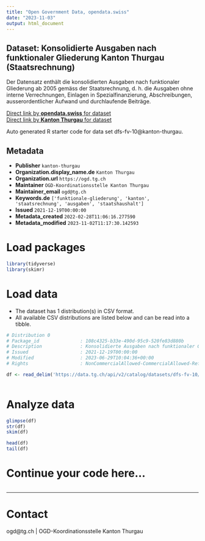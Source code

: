```yaml
---
title: "Open Government Data, opendata.swiss"
date: "2023-11-03"
output: html_document
---
```


## Dataset: Konsolidierte Ausgaben nach funktionaler Gliederung Kanton Thurgau (Staatsrechnung)

Der Datensatz enthält die konsolidierten Ausgaben nach funktionaler Gliederung ab 2005 gemäss der Staatsrechnung, d. h. die Ausgaben ohne interne Verrechnungen, Einlagen in Spezialfinanzierung, Abschreibungen, ausserordentlicher Aufwand und durchlaufende Beiträge.

[Direct link by **opendata.swiss** for dataset](https://opendata.swiss/de/dataset/konsolidierte-ausgaben-nach-funktionaler-gliederung-kanton-thurgau-staatsrechnung)<br>
[Direct link by **Kanton Thurgau** for dataset](https://data.tg.ch/explore/dataset/dfs-fv-10/)

Auto generated R starter code for data set dfs-fv-10@kanton-thurgau.

## Metadata

- **Publisher** `kanton-thurgau`
- **Organization.display_name.de** `Kanton Thurgau`
- **Organization.url** `https://ogd.tg.ch`
- **Maintainer** `OGD-Koordinationsstelle Kanton Thurgau`
- **Maintainer_email** `ogd@tg.ch`
- **Keywords.de** `['funktionale-gliederung', 'kanton', 'staatsrechnung', 'ausgaben', 'staatshaushalt']`
- **Issued** `2021-12-19T00:00:00`
- **Metadata_created** `2022-02-28T11:06:16.277590`
- **Metadata_modified** `2023-11-02T11:17:30.142593`


# Load packages

```r

library(tidyverse)
library(skimr)

```

# Load data

-   The dataset has 1 distribution(s) in CSV format.
-   All available CSV distributions are listed below and can be read into a tibble.

```r

# Distribution 0
# Package_id               : 108c4325-b33e-490d-95c9-520fe83d880b
# Description              : Konsolidierte Ausgaben nach funktionaler Gliederung Kanton Thurgau (Staatsrechnung) (csv)
# Issued                   : 2021-12-19T00:00:00
# Modified                 : 2023-06-29T10:04:36+00:00
# Rights                   : NonCommercialAllowed-CommercialAllowed-ReferenceRequired

df <- read_delim('https://data.tg.ch/api/v2/catalog/datasets/dfs-fv-10/exports/csv')



```

# Analyze data

```r

glimpse(df)
str(df)
skim(df)

head(df)
tail(df)

```

# Continue your code here...

```r

```

------------------------------------------------------------------------

# Contact

ogd@tg.ch | OGD-Koordinationsstelle Kanton Thurgau
